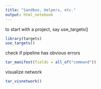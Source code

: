 ```yaml
---
title: "Sandbox, Helpers, etc."
output: html_notebook
---
```


to start with a project, say use_targets()
```r
library(targets)
use_targets()
```



check if pipeline has obvious errors

```r
tar_manifest(fields = all_of("command"))

```


visualize network

```r
tar_visnetwork()
```

